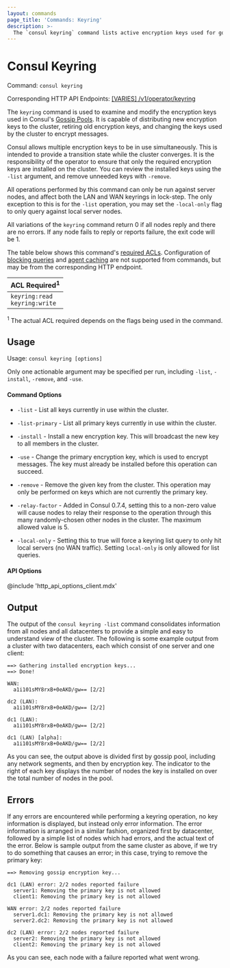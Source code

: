```yaml
---
layout: commands
page_title: 'Commands: Keyring'
description: >-
  The `consul keyring` command lists active encryption keys used for gossip pools and enables you to rotate keys for large deployments automatically. 
---
```


# Consul Keyring

Command: `consul keyring`

Corresponding HTTP API Endpoints: [\[VARIES\] /v1/operator/keyring](/api-docs/operator/keyring)

The `keyring` command is used to examine and modify the encryption keys used in
Consul's [Gossip Pools](/docs/architecture/gossip). It is capable of
distributing new encryption keys to the cluster, retiring old encryption keys,
and changing the keys used by the cluster to encrypt messages.

Consul allows multiple encryption keys to be in use simultaneously. This is
intended to provide a transition state while the cluster converges. It is the
responsibility of the operator to ensure that only the required encryption keys
are installed on the cluster. You can review the installed keys using the
`-list` argument, and remove unneeded keys with `-remove`.

All operations performed by this command can only be run against server nodes,
and affect both the LAN and WAN keyrings in lock-step. The only exception to this
is for the `-list` operation, you may set the `-local-only` flag to only query
against local server nodes.

All variations of the `keyring` command return 0 if all nodes reply and there
are no errors. If any node fails to reply or reports failure, the exit code
will be 1.

The table below shows this command's [required ACLs](/api-docs/api-structure#authentication). Configuration of
[blocking queries](/api-docs/features/blocking) and [agent caching](/api-docs/features/caching)
are not supported from commands, but may be from the corresponding HTTP endpoint.

| ACL Required<sup>1</sup>            |
| ----------------------------------- |
| `keyring:read`<br />`keyring:write` |

<p>
  <sup>1</sup> The actual ACL required depends on the flags being used in the
  command.
</p>

## Usage

Usage: `consul keyring [options]`

Only one actionable argument may be specified per run, including `-list`,
`-install`, `-remove`, and `-use`.

#### Command Options

- `-list` - List all keys currently in use within the cluster.

- `-list-primary` - List all primary keys currently in use within the cluster.

- `-install` - Install a new encryption key. This will broadcast the new key to
  all members in the cluster.

- `-use` - Change the primary encryption key, which is used to encrypt messages.
  The key must already be installed before this operation can succeed.

- `-remove` - Remove the given key from the cluster. This operation may only be
  performed on keys which are not currently the primary key.

- `-relay-factor` - Added in Consul 0.7.4, setting this to a non-zero value will
  cause nodes to relay their response to the operation through this many
  randomly-chosen other nodes in the cluster. The maximum allowed value is 5.

- `-local-only` - Setting this to true will force a keyring list query to only hit
  local servers (no WAN traffic). Setting `local-only` is only allowed for list
  queries.

#### API Options

@include 'http_api_options_client.mdx'

## Output

The output of the `consul keyring -list` command consolidates information from
all nodes and all datacenters to provide a simple and easy to understand view of
the cluster. The following is some example output from a cluster with two
datacenters, each which consist of one server and one client:

```text
==> Gathering installed encryption keys...
==> Done!

WAN:
  a1i101sMY8rxB+0eAKD/gw== [2/2]

dc2 (LAN):
  a1i101sMY8rxB+0eAKD/gw== [2/2]

dc1 (LAN):
  a1i101sMY8rxB+0eAKD/gw== [2/2]

dc1 (LAN) [alpha]:
  a1i101sMY8rxB+0eAKD/gw== [2/2]
```

As you can see, the output above is divided first by gossip pool, including any network
segments, and then by encryption key. The indicator to the right of each key displays
the number of nodes the key is installed on over the total number of nodes in the pool.

## Errors

If any errors are encountered while performing a keyring operation, no key
information is displayed, but instead only error information. The error
information is arranged in a similar fashion, organized first by datacenter,
followed by a simple list of nodes which had errors, and the actual text of the
error. Below is sample output from the same cluster as above, if we try to do
something that causes an error; in this case, trying to remove the primary key:

```text
==> Removing gossip encryption key...

dc1 (LAN) error: 2/2 nodes reported failure
  server1: Removing the primary key is not allowed
  client1: Removing the primary key is not allowed

WAN error: 2/2 nodes reported failure
  server1.dc1: Removing the primary key is not allowed
  server2.dc2: Removing the primary key is not allowed

dc2 (LAN) error: 2/2 nodes reported failure
  server2: Removing the primary key is not allowed
  client2: Removing the primary key is not allowed
```

As you can see, each node with a failure reported what went wrong.

